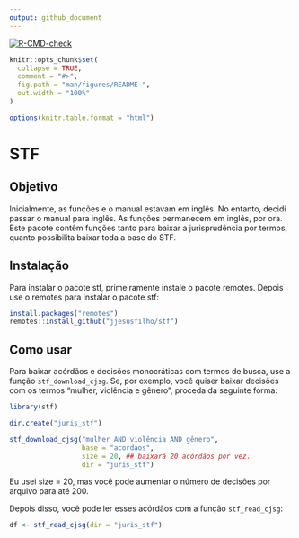```yaml
---
output: github_document
---
```


<!-- badges: start -->
  [![R-CMD-check](https://github.com/jjesusfilho/stf/actions/workflows/R-CMD-check.yaml/badge.svg)](https://github.com/jjesusfilho/stf/actions/workflows/R-CMD-check.yaml)
  <!-- badges: end -->
  
```r
knitr::opts_chunk$set(
  collapse = TRUE,
  comment = "#>",
  fig.path = "man/figures/README-",
  out.width = "100%"
)

options(knitr.table.format = "html") 
```

# STF
## Objetivo

Inicialmente, as funções e o manual estavam em inglês. No entanto, decidi passar o manual para inglês. As funções permanecem em inglês, por ora. Este pacote contêm funções tanto para baixar a jurisprudência por termos, quanto possibilita baixar toda a base do STF.

## Instalação

Para instalar  o pacote stf, primeiramente instale o pacote remotes. Depois use o remotes para instalar o pacote stf:

```r
install.packages("remotes")
remotes::install_github("jjesusfilho/stf")
```

## Como usar

Para baixar acórdãos e decisões monocráticas com termos de busca, use a função `stf_download_cjsg`. Se, por exemplo, você quiser baixar decisões com os termos "mulher, violência e gênero", proceda da seguinte forma:

```r
library(stf)

dir.create("juris_stf")

stf_download_cjsg("mulher AND violência AND gênero", 
                  base = "acordaos",
                  size = 20, ## baixará 20 acórdãos por vez. 
                  dir = "juris_stf")

```
Eu usei size = 20, mas você pode aumentar o número de decisões por arquivo para até 200.

Depois disso, você pode ler esses acórdãos com a função `stf_read_cjsg`:

```r
df <- stf_read_cjsg(dir = "juris_stf")
```







